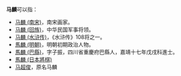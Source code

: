 '''马麟'''可以指：
* [[马麟_(南宋)|马麟 (南宋)]]，南宋画家。
* [[马麟_(回族)|马麟 (回族)]]，中华民国军事将领。
* [[马麟_(水浒传)|马麟 (水浒传)]]，《水浒传》108将之一。
* [[馬麟_(明朝)|馬麟 (明朝)]]，明朝初期政治人物。
* [[馬麟_(巴縣)|馬麟 (巴縣)]]，字子振，四川省重慶府巴縣人，嘉靖十七年戊戌科進士。
* [[馬麟_(日本將棋)|馬麟 (日本將棋)]]
* [[马超俊|马超俊]]，原名马麟
{{消歧义|L麟|Cat=二字马姓人名消歧义}}